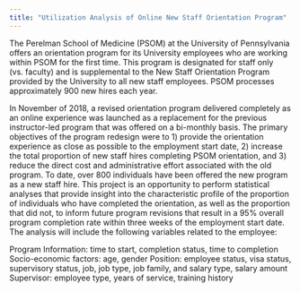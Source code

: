 ```yaml
---
title: "Utilization Analysis of Online New Staff Orientation Program"
---
```


The Perelman School of Medicine (PSOM) at the University of Pennsylvania offers an orientation program for its University employees who are working within PSOM for the first time. This program is designated for staff only (vs. faculty) and is supplemental to the New Staff Orientation Program provided by the University to all new staff employees. PSOM processes approximately 900 new hires each year.

In November of 2018, a revised orientation program delivered completely as an online experience was launched as a replacement for the previous instructor-led program that was offered on a bi-monthly basis. The primary objectives of the program redesign were to 1) provide the orientation experience as close as possible to the employment start date, 2) increase the total proportion of new staff hires completing PSOM orientation, and 3) reduce the direct cost and administrative effort associated with the old program. 
To date, over 800 individuals have been offered the new program as a new staff hire. This project is an opportunity to perform statistical analyses that provide insight into the characteristic profile of the proportion of individuals who have completed the orientation, as well as the proportion that did not, to inform future program revisions that result in a 95% overall program completion rate within three weeks of the employment start date. The analysis will include the following variables related to the employee:

Program Information:	time to start, completion status, time to completion
Socio-economic factors:	age, gender
Position:	employee status, visa status, supervisory status, job, job type, job family, and salary type, salary amount
Supervisor:	employee type, years of service, training history

